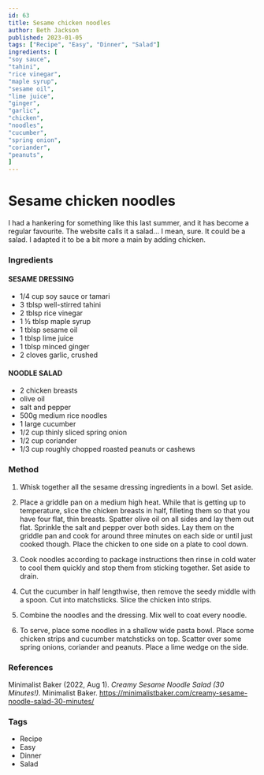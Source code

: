 ```yaml
---
id: 63
title: Sesame chicken noodles
author: Beth Jackson
published: 2023-01-05
tags: ["Recipe", "Easy", "Dinner", "Salad"]
ingredients: [
"soy sauce",
"tahini",
"rice vinegar",
"maple syrup",
"sesame oil",
"lime juice",
"ginger",
"garlic",
"chicken",
"noodles",
"cucumber",
"spring onion",
"coriander",
"peanuts",
]
---
```


# Sesame chicken noodles

<BlogTextWrapper>

I had a hankering for something like this last summer, and it has become a regular favourite. The website calls it a salad... I mean, sure. It could be a salad. I adapted it to be a bit more a main by adding chicken.

</BlogTextWrapper>

<BlogTextWrapper>

### Ingredients

#### SESAME DRESSING

- 1/4 cup soy sauce or tamari
- 3 tblsp well-stirred tahini
- 2 tblsp rice vinegar
- 1 ½ tblsp maple syrup
- 1 tblsp sesame oil
- 1 tblsp lime juice
- 1 tblsp minced ginger
- 2 cloves garlic, crushed

#### NOODLE SALAD

- 2 chicken breasts
- olive oil
- salt and pepper
- 500g medium rice noodles
- 1 large cucumber
- 1/2 cup thinly sliced spring onion
- 1/2 cup coriander
- 1/3 cup roughly chopped roasted peanuts or cashews

</BlogTextWrapper>

<BlogTextWrapper>

### Method

1. Whisk together all the sesame dressing ingredients in a bowl. Set aside.

2. Place a griddle pan on a medium high heat. While that is getting up to temperature, slice the chicken breasts in half, filleting them so that you have four flat, thin breasts. Spatter olive oil on all sides and lay them out flat. Sprinkle the salt and pepper over both sides. Lay them on the griddle pan and cook for around three minutes on each side or until just cooked though. Place the chicken to one side on a plate to cool down.

3. Cook noodles according to package instructions then rinse in cold water to cool them quickly and stop them from sticking together. Set aside to drain.

4. Cut the cucumber in half lengthwise, then remove the seedy middle with a spoon. Cut into matchsticks. Slice the chicken into strips.

5. Combine the noodles and the dressing. Mix well to coat every noodle.

6. To serve, place some noodles in a shallow wide pasta bowl. Place some chicken strips and cucumber matchsticks on top. Scatter over some spring onions, coriander and peanuts. Place a lime wedge on the side.

</BlogTextWrapper>

<BlogTextWrapper>

### References

Minimalist Baker (2022, Aug 1). _Creamy Sesame Noodle Salad (30 Minutes!)._ Minimalist Baker. https://minimalistbaker.com/creamy-sesame-noodle-salad-30-minutes/

</BlogTextWrapper>

<BlogTextWrapper>

### Tags

- Recipe
- Easy
- Dinner
- Salad

</BlogTextWrapper>

